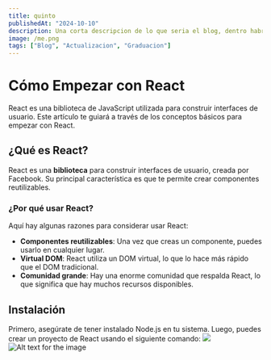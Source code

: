 ```yaml
---
title: quinto
publishedAt: "2024-10-10"
description: Una corta descripcion de lo que seria el blog, dentro habria un articulo en mdx que se peude estilizar simplemente con un bloc de notas
image: /me.png
tags: ["Blog", "Actualizacion", "Graduacion"]
---
```



# Cómo Empezar con React

React es una biblioteca de JavaScript utilizada para construir interfaces de usuario. Este artículo te guiará a través de los conceptos básicos para empezar con React.

## ¿Qué es React?

React es una **biblioteca** para construir interfaces de usuario, creada por Facebook. Su principal característica es que te permite crear componentes reutilizables.

### ¿Por qué usar React?

Aquí hay algunas razones para considerar usar React:

- **Componentes reutilizables**: Una vez que creas un componente, puedes usarlo en cualquier lugar.
- **Virtual DOM**: React utiliza un DOM virtual, lo que lo hace más rápido que el DOM tradicional.
- **Comunidad grande**: Hay una enorme comunidad que respalda React, lo que significa que hay muchos recursos disponibles.

## Instalación

Primero, asegúrate de tener instalado Node.js en tu sistema. Luego, puedes crear un proyecto de React usando el siguiente comando:
![](/mgImg2.png)
![Alt text for the image](/mgImg1.png)